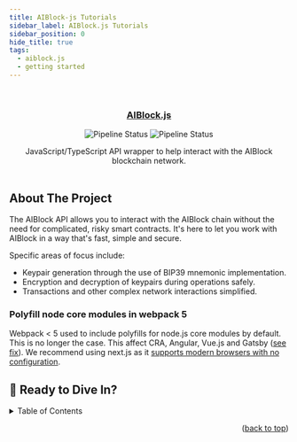 ```yaml
---
title: AIBlock-js Tutorials
sidebar_label: AIBlock.js Tutorials
sidebar_position: 0
hide_title: true
tags:
  - aiblock.js
  - getting started
---
```



<div id="top"></div>

<br />

<div align="center">
  <a href='https://github.com/AIBlockOfficial/AIBlock.js' target='_blank'>
    <Hero />
  </a>

  <h3 align="center"><a href='https://github.com/AIBlockOfficial/AIBlock.js' target='_blank'>AIBlock.js</a></h3>

  <div>
  <img src="https://img.shields.io/github/actions/workflow/status/AIBlockOfficial/A-Block.js/.github/workflows/codeql-analysis.yml?branch=main" alt="Pipeline Status" style={{display: "inline-block"}}/>
  <img src="https://img.shields.io/npm/v/@a-block/a-blockjs" alt="Pipeline Status" style={{display: "inline-block"}}/>
  </div>

  <p align="center">
    JavaScript/TypeScript API wrapper to help interact with the AIBlock blockchain network.
    <br />
    <br />
  </p>
</div>

## About The Project


The AIBlock API allows you to interact with the AIBlock chain without the need for complicated, risky smart contracts. It's here to let you work with AIBlock in a way that's fast, simple and secure.

Specific areas of focus include:

-   Keypair generation through the use of BIP39 mnemonic implementation.
-   Encryption and decryption of keypairs during operations safely.
-   Transactions and other complex network interactions simplified.

### Polyfill node core modules in webpack 5

Webpack < 5 used to include polyfills for node.js core modules by default. This is no longer the case. This affect CRA, Angular, Vue.js and Gatsby ([see fix](https://web3auth.io/docs/troubleshooting/webpack-issues#react-create-react-app)). We recommend using next.js as it [supports modern browsers with no configuration](https://nextjs.org/docs/architecture/supported-browsers#polyfills).  

## 🚀 Ready to Dive In?

<details>
  <summary>Table of Contents</summary>
  <ol>
    <li>
      <a href="ablockjs-tutorials/get-started#installation">Installation</a>
    </li>
    <li>
      <a href="ablockjs-tutorials/get-started#create-aiblock-wallet">Getting Started</a>
    </li>
     <li>
      <a href="#usage">Usage</a>
      <ul>
        <li><a href="ablockjs-tutorials/get-started#generating-keypairs">Generating Keypairs</a></li>
        <li><a href="ablockjs-tutorials/get-started#fetch-balance">Fetch Balance</a></li>
        <li><a href="ablockjs-tutorials/send-and-receive#sending-a-payment">Sending a Payment</a></li>
        <li><a href="ablockjs-tutorials/send-and-receive#receiving-a-payment">Receiving a Payment</a></li>
        <li><a href="ablockjs-tutorials/two-way-payments#send-a-payment-for-an-item">Send a Payment for an Item</a></li>
        <li><a href="ablockjs-tutorials/two-way-payments#fetch-pending-2-way-payments">Fetch Pending 2-Way Payments</a></li>
        <li><a href="ablockjs-tutorials/two-way-payments#accepting-and-rejecting-2-way-payments">Accepting and Rejecting 2-Way Payments</a></li>
        <li><a href="ablockjs-tutorials/create-an-item">Create an Item</a></li>
      </ul>
    </li>
  </ol>
</details>

<DocCardList items={useCurrentSidebarCategory().items}/>

<p align="right">(<a href="#top">back to top</a>)</p>
